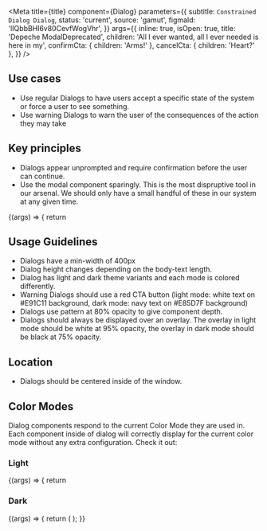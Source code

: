 

<Meta
  title={title}
  component={Dialog}
  parameters={{
    subtitle: `Constrained Dialog Dialog`,
    status: 'current',
    source: 'gamut',
    figmaId: 'lIQbbBHl6v80CevfWogVhr',
  }}
  args={{
    inline: true,
    isOpen: true,
    title: 'Depeche ModalDeprecated',
    children: 'All I ever wanted, all I ever needed is here in my',
    confirmCta: { children: 'Arms!' },
    cancelCta: { children: 'Heart?' },
  }}
/>

## Use cases

- Use regular Dialogs to have users accept a specific state of the system or force a user to see something.
- Use warning Dialogs to warn the user of the consequences of the action they may take

## Key principles

- Dialogs appear unprompted and require confirmation before the user can continue.
- Use the modal component sparingly. This is the most dispruptive tool in our arsenal. We should only have a small handful of these in our system at any given time.

<Canvas>
  <Story name="Dialog" height="600px">
    {(args) => {
      return <Dialog {...args} />;
    }}
  </Story>
</Canvas>

<PropsTable story="Dialog" />

## Usage Guidelines

- Dialogs have a min-width of 400px
- Dialog height changes depending on the body-text length.
- Dialog has light and dark theme variants and each mode is colored differently.
- Warning Dialogs should use a red CTA button (light mode: white text on #E91C11 background, dark mode: navy text on #E85D7F background)
- Dialogs use pattern at 80% opacity to give component depth.
- Dialogs should always be displayed over an overlay. The overlay in light mode should be white at 95% opacity, the overlay in dark mode should be black at 75% opacity.

## Location

- Dialogs should be centered inside of the window.

## Color Modes

Dialog components respond to the current <LinkTo id="foundations-color-mode--page">Color Mode</LinkTo> they are used in. Each component inside of dialog will correctly display for the current color mode without any extra configuration.
Check it out:

### Light

<Canvas>
  <Story name="Light" height="600px">
    {(args) => {
      return <Dialog {...args} />;
    }}
  </Story>
</Canvas>

### Dark

<Canvas>
  <Story name="Dark" height="600px" args={{ mode: 'dark' }}>
    {(args) => {
      return (
        <ColorMode mode="dark">
          <Dialog {...args} />
        </ColorMode>
      );
    }}
  </Story>
</Canvas>
